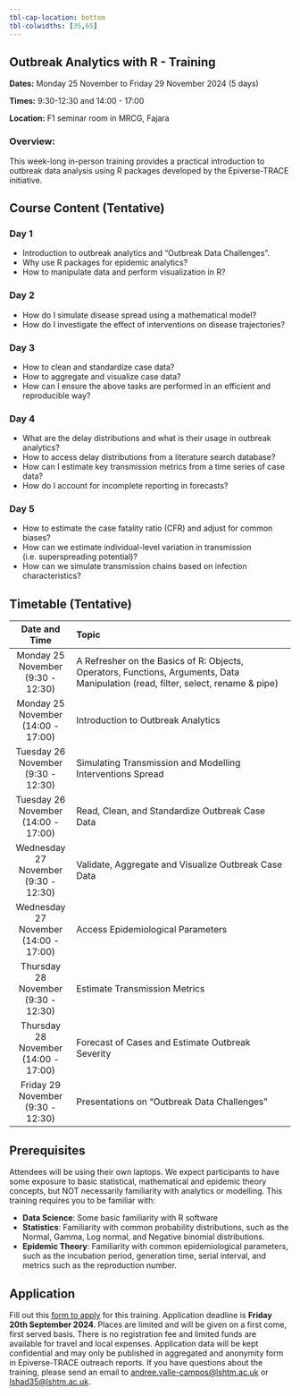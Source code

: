 ```yaml
---
tbl-cap-location: bottom
tbl-colwidths: [35,65]
---
```


## Outbreak Analytics with R - Training {#pre-summit-training}

**Dates:** Monday 25 November to Friday 29 November 2024 (5 days)

**Times:** 9:30-12:30 and 14:00 - 17:00

**Location:** F1 seminar room in MRCG, Fajara

### Overview:

This week-long in-person training provides a practical introduction to outbreak data analysis using R packages developed by the Epiverse-TRACE initiative.

## Course Content (Tentative)

### Day 1

-   Introduction to outbreak analytics and "Outbreak Data Challenges".
-   Why use R packages for epidemic analytics?
-   How to manipulate data and perform visualization in R?

### Day 2

-   How do I simulate disease spread using a mathematical model?
-   How do I investigate the effect of interventions on disease trajectories?

### Day 3

-   How to clean and standardize case data?
-   How to aggregate and visualize case data?
-   How can I ensure the above tasks are performed in an efficient and reproducible way?

### Day 4

-   What are the delay distributions and what is their usage in outbreak analytics?
-   How to access delay distributions from a literature search database?
-   How can I estimate key transmission metrics from a time series of case data?
-   How do I account for incomplete reporting in forecasts?

### Day 5

-   How to estimate the case fatality ratio (CFR) and adjust for common biases?
-   How can we estimate individual-level variation in transmission (i.e. superspreading potential)?
-   How can we simulate transmission chains based on infection characteristics?

## Timetable (Tentative)

|             Date and Time             | Topic                                                                                                                             |
|:-------------------------------------:|:----------------------------------------------------------------------------------------------------------------------------------|
|   Monday 25 November (9:30 - 12:30)   | A Refresher on the Basics of R: Objects, Operators, Functions, Arguments, Data Manipulation (read, filter, select, rename & pipe) |
|  Monday 25 November (14:00 - 17:00)   | Introduction to Outbreak Analytics                                                                                                |
|  Tuesday 26 November (9:30 - 12:30)   | Simulating Transmission and Modelling Interventions Spread                                                                        |
|  Tuesday 26 November (14:00 - 17:00)  | Read, Clean, and Standardize Outbreak Case Data                                                                                   |
| Wednesday 27 November (9:30 - 12:30)  | Validate, Aggregate and Visualize Outbreak Case Data                                                                              |
| Wednesday 27 November (14:00 - 17:00) | Access Epidemiological Parameters                                                                                                 |
|  Thursday 28 November (9:30 - 12:30)  | Estimate Transmission Metrics                                                                                                     |
| Thursday 28 November (14:00 - 17:00)  | Forecast of Cases and Estimate Outbreak Severity                                                                                  |
|   Friday 29 November (9:30 - 12:30)   | Presentations on "Outbreak Data Challenges"                                                                                       |

## Prerequisites

Attendees will be using their own laptops. We expect participants to have some exposure to basic statistical, mathematical and epidemic theory concepts, but NOT necessarily familiarity with analytics or modelling. This training requires you to be familiar with:

-   **Data Science**: Some basic familiarity with R software
-   **Statistics**: Familiarity with common probability distributions, such as the Normal, Gamma, Log normal, and Negative binomial distributions.
-   **Epidemic Theory**: Familiarity with common epidemiological parameters, such as the incubation period, generation time, serial interval, and metrics such as the reproduction number.

## Application

Fill out this [form to apply](https://forms.office.com/e/MdHMYMKmC7) for this training. Application deadline is **Friday 20th September 2024**. Places are limited and will be given on a first come, first served basis. There is no registration fee and limited funds are available for travel and local expenses. Application data will be kept confidential and may only be published in aggregated and anonymity form in Epiverse-TRACE outreach reports. If you have questions about the training, please send an email to [andree.valle-campos\@lshtm.ac.uk]() or [lshad35\@lshtm.ac.uk]().
